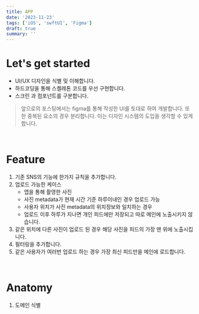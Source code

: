 ```yaml
---
title: APP 
date: '2023-11-23'
tags: ['iOS', 'swftUI', 'Figma']
draft: true
summary: ''
---
```


# Let's get started

* UI/UX 디자인을  식별 및 이해합니다.
* 하드코딩을 통해 스켈레톤 코드를 우선 구현합니다.
* 스크린 과 컴포넌트를 구분합니다. 

> 앞으로의 포스팅에서는 figma를 통해 작성한 UI를 토대로 하여 개발합니다.
  또한 중복된 요소의 경우 분리합니다. 이는 디자인 시스템의 도입을 생각할 수 있게합니다.

<br />

# Feature
1. 기존 SNS의 기능에 한가지 규칙을 추가합니다.
2. 업로드 가능한 케이스
    * 앱을 통해 촬영한 사진
    * 사진 metadata가 현재 시간 기준 하루이내인 경우 업로드 가능
    * 사용자 위치가 사진 metadata의 위치정보와 일치하는 경우
    * 업로드 이후 하루가 지나면 개인 피드에만 저장되고 따로 메인에 노출시키지 않습니다.
3. 같은 위치에 다른 사진이 업로드 된 경우 해당 사진을 피드의 가장 맨 위에 노출시킵니다.
4. 필터링을 추가합니다.
5. 같은 사용자가 여러번 업로드 하는 경우 가장 최신 피드만을 메인에 로드합니다.

<br />

# Anatomy
1. 도메인 식별